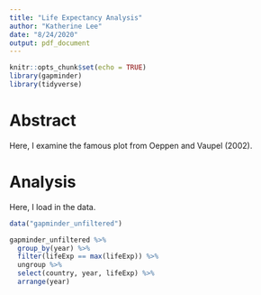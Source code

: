 ```yaml
---
title: "Life Expectancy Analysis"
author: "Katherine Lee"
date: "8/24/2020"
output: pdf_document
---
```


```r
knitr::opts_chunk$set(echo = TRUE)
library(gapminder)
library(tidyverse)
```

# Abstract 

Here, I examine the famous plot from Oeppen and Vaupel (2002). 

# Analysis

Here, I load in the data. 

```r
data("gapminder_unfiltered")

gapminder_unfiltered %>% 
  group_by(year) %>%
  filter(lifeExp == max(lifeExp)) %>%
  ungroup %>%
  select(country, year, lifeExp) %>%
  arrange(year)
  

```


